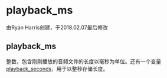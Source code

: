 # playback_ms

由Ryan Harris创建，于2018.02.07最后修改

## playback_ms

整数，包含刚刚播放的音频文件的长度以毫秒为单位。还有一个变量[playback_seconds](../FreeSWITCH-Explained/Dialplan/Variables-Master-List_16352570.mdx#playback_ms)，用于以整秒存储长度。